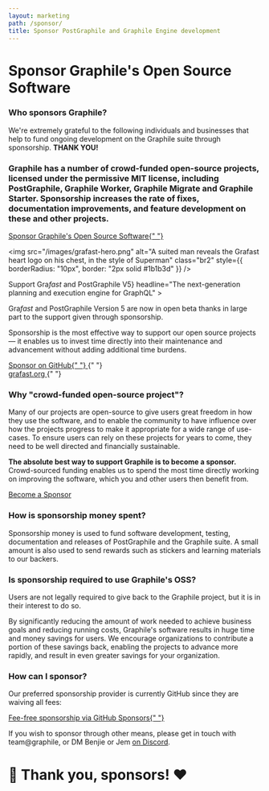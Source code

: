 ```yaml
---
layout: marketing
path: /sponsor/
title: Sponsor PostGraphile and Graphile Engine development
---
```



<MarketingLayout blue>
<Hero bg="medium">

# Sponsor Graphile's Open Source Software

</Hero>

<MarketingSection bg="medium">

### Who sponsors Graphile?

<div style={{maxWidth: '48rem', margin: '0 auto'}}>

We're extremely grateful to the following individuals and businesses that help
to fund ongoing development on the Graphile suite through sponsorship. **THANK
YOU!**

</div>

<!-- SPONSORS_BEGIN -->

<Sponsors level="featured">
  <Sponsor
    name="The Guild"
    avatar="/images/sponsors/theguild.png"
    href="https://www.the-guild.dev/"
    business
  />
  <Sponsor
    name="Dovetail"
    avatar="/images/sponsors/dovetail.png"
    href="https://dovetailapp.com/"
    business
  />
  <Sponsor
    name="Stellate"
    avatar="/images/sponsors/Stellate.png"
    href="https://stellate.co/"
    business
  />
  <Sponsor
    name="Steelhead"
    avatar="/images/sponsors/steelhead.svg"
    href="https://gosteelhead.com/"
    business
  />
  <Sponsor name="LatchBio" avatar="/images/sponsors/latchbio.jpg" business />
</Sponsors>
<Sponsors level="leaders">
  <Sponsor name="Robert Claypool" />
  <Sponsor name="nigelrmtaylor" />
  <Sponsor
    name="Principia Mentis"
    avatar="/images/sponsors/principiamentis.png"
    business
  />
  <Sponsor name="Axinom" avatar="/images/sponsors/axinom.png" business />
  <Sponsor name="Taiste" avatar="/images/sponsors/taiste-sq.svg" business />
  <Sponsor name="Notably" avatar="/images/sponsors/notably.png" business />
  <Sponsor
    name="Trigger.dev"
    avatar="/images/sponsors/triggerdev.png"
    business
  />
  <Sponsor name="Cintra" avatar="/images/sponsors/cintra.svg" business />
  <Sponsor
    name="BairesDev"
    avatar="/images/sponsors/BairesDev.png"
    href="https://www.bairesdev.com/sponsoring-open-source-projects/"
    business
  />
  <Sponsor
    name="Two Bit Solutions"
    avatar="/images/sponsors/two-bits.svg"
    business
  />
  <Sponsor name="Dimply" avatar="/images/sponsors/dimply.svg" business />
  <Sponsor name="Ndustrial" avatar="/images/sponsors/ndustrial.png" business />
  <Sponsor name="Beacon" avatar="/images/sponsors/beaconbio.jpg" business />
  <Sponsor
    name="deliver.media"
    avatar="/images/sponsors/deliverdotmedia.jpg"
    business
  />
  <Sponsor name="Spear AI" avatar="/images/sponsors/spear-ai.png" business />
  <Sponsor name="Seam" avatar="/images/sponsors/Seam.svg" business />
  <Sponsor name="Apollo" avatar="/images/sponsors/apollo.png" business />
  <Sponsor name="Ravio" avatar="/images/sponsors/Ravio.svg" business />
  <Sponsor name="OpenPipe" avatar="/images/sponsors/openpipe.png" business />
  <Sponsor
    name="dotcom-monitor"
    avatar="/images/sponsors/dotcom-monitor.svg"
    href="https://www.dotcom-monitor.com/sponsoring-open-source-projects/"
    business
  />
</Sponsors>
<Sponsors level="supporters">
  <Sponsor name="HR-ON" business />
  <Sponsor name="stlbucket" contributor />
  <Sponsor name="Simon Elliott" />
  <Sponsor name="Matt Bretl" contributor />
  <Sponsor name="Alvin Ali Khaled" />
  <Sponsor name="Paul Melnikow" />
  <Sponsor name="Keith Layne" />
  <Sponsor name="Zymego" business />
  <Sponsor name="nullachtvierzehn" />
  <Sponsor name="IFCHOR GROUP" />
  <Sponsor name="Nate Smith" />
  <Sponsor name="Vizcom" />
  <Sponsor name="Ether" business />
  <Sponsor name="garpulon" />
  <Sponsor name="The Outbound Collective" business />
  <Sponsor name="Charlie Hadden" />
  <Sponsor name="Kiron Open Higher Education" business />
  <Sponsor name="Andrew Joseph" />
  <Sponsor name="SIED 70" />
  <Sponsor name="Peter C. Romano" />
  <Sponsor name="mateo" />
  <Sponsor name="Dialo" />
  <Sponsor name="Gus Becciu" />
  <Sponsor name="kontakto-fi" />
  <Sponsor name="Tailos, Inc." />
  <Sponsor name="sheilamosaik" />
  <Sponsor name="Miguel O. Carvajal" />
  <Sponsor name="Jovi De Croock" />
  <Sponsor name="Graphite" business />
</Sponsors>
<Sponsors level="backers">
  <Sponsor name="plus 38 more backers..." plain />
</Sponsors>

<!-- SPONSORS_END -->

</MarketingSection>

<MarketingDivide from="medium" to="white" via="light" />

<MarketingSection bg="white" left maxWidth>
<h3>
  Graphile has a number of crowd-funded open-source projects, licensed under
  the permissive MIT license, including PostGraphile, Graphile Worker,
  Graphile Migrate and Graphile Starter. Sponsorship increases the rate of
  fixes, documentation improvements, and feature development on these and
  other projects.
</h3>

<div class="flex">
  <a class="button--solid" href="https://github.com/users/benjie/sponsorship">
    Sponsor Graphile's Open Source Software{" "}
    <span class="fas fa-fw fa-external-link-square-alt" />
  </a>
</div>

</MarketingSection>

<MarketingDivide from="white" to="medium" via="light" />

<MarketingSection bg="medium">

<Flex>
<Col span="6">

<img
  src="/images/grafast-hero.png"
  alt="A suited man reveals the Grafast heart logo on his chest, in the style of Superman"
  class="br2"
  style={{ borderRadius: "10px", border: "2px solid #1b1b3d" }}
/>

</Col>
<Col span="6">
<MarketingProduct
big
name={<span>Support Gra<em>fast</em> and PostGraphile V5</span>}
headline="The next-generation planning and execution engine for GraphQL"
>

Gra<em>fast</em> and PostGraphile Version 5 are now in open beta thanks in large
part to the support given through sponsorship.

Sponsorship is the most effective way to support our open source projects
&mdash; it enables us to invest time directly into their maintenance and
advancement without adding additional time burdens.

<div class="df flex-row justify-center" style={{ height: "3rem" }}>
  <div class="ph2 df flex-column justify-center">
    <a class="button--solid" href="https://github.com/users/benjie/sponsorship">
      <span class="fas fa-heart" /> Sponsor on GitHub{" "}
      <span class="fas fa-external-link-square-alt" />
    </a>{" "}
  </div>
  <div class="ph2 df flex-column justify-center">
    <a class="button--solid" href="https://grafast.org" target="_new">
      grafast.org <span class="fas fa-external-link-square-alt" />
    </a>{" "}
  </div>
</div>

</MarketingProduct>
</Col>
</Flex>

</MarketingSection>

<MarketingDivide from="medium" to="dark" via="light" />

<MarketingSection bg="dark" left maxWidth>

### Why "crowd-funded open-source project"?

Many of our projects are open-source to give users great freedom in how they use
the software, and to enable the community to have influence over how the
projects progress to make it appropriate for a wide range of use-cases. To
ensure users can rely on these projects for years to come, they need to be well
directed and financially sustainable.

**The absolute best way to support Graphile is to become a sponsor.**
Crowd-sourced funding enables us to spend the most time directly working on
improving the software, which you and other users then benefit from.

<div class="flex">
  <a class="button--solid" href="https://github.com/users/benjie/sponsorship">
    Become a Sponsor <span class="fas fa-fw fa-external-link-square-alt" />
  </a>
</div>

</MarketingSection>
<MarketingDivide from="dark" to="medium" />
<MarketingSection bg="medium" left maxWidth>

### How is sponsorship money spent?

Sponsorship money is used to fund software development, testing, documentation
and releases of PostGraphile and the Graphile suite. A small amount is also used
to send rewards such as stickers and learning materials to our backers.

</MarketingSection>
<MarketingDivide from="medium" to="dark" down />
<MarketingSection bg="dark" left maxWidth>

### Is sponsorship required to use Graphile's OSS?

Users are not legally required to give back to the Graphile project, but it is
in their interest to do so.

By significantly reducing the amount of work needed to achieve business goals
and reducing running costs, Graphile's software results in huge time and money
savings for users. We encourage organizations to contribute a portion of these
savings back, enabling the projects to advance more rapidly, and result in even
greater savings for your organization.

</MarketingSection>
<MarketingDivide from="dark" to="medium" via="light" />
<MarketingSection bg="medium" left maxWidth>

### How can I sponsor?

Our preferred sponsorship provider is currently GitHub since they are waiving
all fees:

<div class="tc">
  <a class="button--solid" href="https://github.com/users/benjie/sponsorship">
    Fee-free sponsorship via GitHub Sponsors{" "}
    <span class="fas fa-fw fa-external-link-square-alt" />
  </a>
</div>

If you wish to sponsor through other means, please get in touch with
team@graphile, or DM Benjie or Jem [on Discord](http://discord.gg/graphile).

# 💙 Thank you, sponsors! ❤️

</MarketingSection>
</MarketingLayout>
